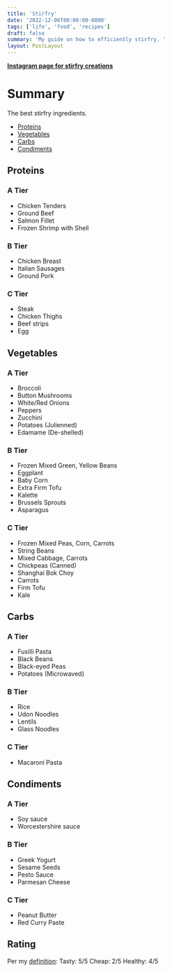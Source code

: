 ```yaml
---
title: 'Stirfry'
date: '2022-12-06T00:00:00-0800'
tags: ['life', 'food', 'recipes']
draft: false
summary: 'My guide on how to efficiently stirfry. '
layout: PostLayout
---
```


[**Instagram page for stirfry creations**](https://www.instagram.com/cookingspeedrun/)

# Summary

The best stirfry ingredients.

- [Proteins](#proteins)
- [Vegetables](#vegetables)
- [Carbs](#carbs)
- [Condiments](#condiments)

## Proteins <a name="proteins"></a>

### A Tier

- Chicken Tenders
- Ground Beef
- Salmon Fillet
- Frozen Shrimp with Shell

### B Tier

- Chicken Breast
- Italian Sausages
- Ground Pork

### C Tier

- Steak
- Chicken Thighs
- Beef strips
- Egg

## Vegetables <a name="vegetables"></a>

### A Tier

- Broccoli
- Button Mushrooms
- White/Red Onions
- Peppers
- Zucchini
- Potatoes (Julienned)
- Edamame (De-shelled)

### B Tier

- Frozen Mixed Green, Yellow Beans
- Eggplant
- Baby Corn
- Extra Firm Tofu
- Kalette
- Brussels Sprouts
- Asparagus

### C Tier

- Frozen Mixed Peas, Corn, Carrots
- String Beans
- Mixed Cabbage, Carrots
- Chickpeas (Canned)
- Shanghai Bok Choy
- Carrots
- Firm Tofu
- Kale

## Carbs <a name="carbs"></a>

### A Tier

- Fusilli Pasta
- Black Beans
- Black-eyed Peas
- Potatoes (Microwaved)

### B Tier

- Rice
- Udon Noodles
- Lentils
- Glass Noodles

### C Tier

- Macaroni Pasta

## Condiments <a name="condiments"></a>

### A Tier

- Soy sauce
- Worcestershire sauce

### B Tier

- Greek Yogurt
- Sesame Seeds
- Pesto Sauce
- Parmesan Cheese

### C Tier

- Peanut Butter
- Red Curry Paste

## Rating

Per my [definition](/blog/life/good-food):
Tasty: 5/5
Cheap: 2/5
Healthy: 4/5
